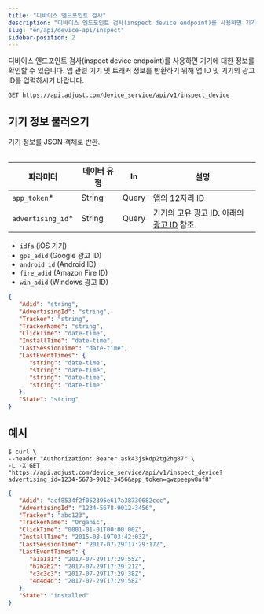 ```yaml
---
title: "디바이스 엔드포인트 검사"
description: "디바이스 엔드포인트 검사(inspect device endpoint)를 사용하면 기기에 대한 정보를 확인할 수 있습니다. 앱 관련 기기 및 트래커 정보를 반환하기 위해 앱 ID 및 기기의 광고 ID를 입력하시기 바랍니다."
slug: "en/api/device-api/inspect"
sidebar-position: 2
---
```

디바이스 엔드포인트 검사\(inspect device endpoint\)를 사용하면 기기에 대한 정보를 확인할 수 있습니다. 앱 관련 기기 및 트래커 정보를 반환하기 위해 앱 ID 및 기기의 광고 ID를 입력하시기 바랍니다.

```http
GET https://api.adjust.com/device_service/api/v1/inspect_device
```

기기 정보 불러오기
----------

기기 정보를 JSON 객체로 반환.
<table> 

|        파라미터         | 데이터 유형 |  In   |                       설명                        |
|---------------------|--------|-------|-------------------------------------------------|
| `app_token`\*      | String | Query | 앱의 12자리 ID                                      |
| `advertising_id`\* | String | Query | 기기의 고유 광고 ID. 아래의 [광고 ID](#advertising-ids) 참조. |

</Table> <accordion title="광고 ID(Advertising IDs)"> 

* `idfa` \(iOS 기기\)
* `gps_adid` \(Google 광고 ID\)
* `android_id` \(Android ID\)
* `fire_adid` \(Amazon Fire ID\)
* `win_adid` \(Windows 광고 ID\)

</Accordion> 

```json
{
   "Adid": "string",
   "AdvertisingId": "string",
   "Tracker": "string",
   "TrackerName": "string",
   "ClickTime": "date-time",
   "InstallTime": "date-time",
   "LastSessionTime": "date-time",
   "LastEventTimes": {
      "string": "date-time",
      "string": "date-time",
      "string": "date-time",
      "string": "date-time"
   },
   "State": "string"
}
```

예시
---

```console
$ curl \
--header "Authorization: Bearer ask43jskdp2tg2hg87" \
-L -X GET "https://api.adjust.com/device_service/api/v1/inspect_device?advertising_id=1234-5678-9012-3456&app_token=gwzpeepw8uf8"
```

```json
{
   "Adid": "acf8534f2f052395e617a38730682ccc",
   "AdvertisingId": "1234-5678-9012-3456",
   "Tracker": "abc123",
   "TrackerName": "Organic",
   "ClickTime": "0001-01-01T00:00:00Z",
   "InstallTime": "2015-08-19T03:42:03Z",
   "LastSessionTime": "2017-07-29T17:29:17Z",
   "LastEventTimes": {
      "a1a1a1": "2017-07-29T17:29:55Z",
      "b2b2b2": "2017-07-29T17:29:21Z",
      "c3c3c3": "2017-07-29T17:29:38Z",
      "4d4d4d": "2017-07-29T17:29:58Z"
   },
   "State": "installed"
}
```

